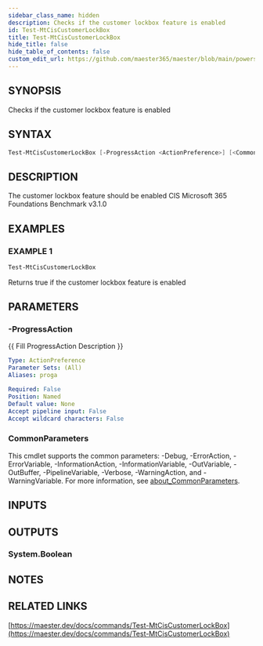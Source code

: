 ```yaml
---
sidebar_class_name: hidden
description: Checks if the customer lockbox feature is enabled
id: Test-MtCisCustomerLockBox
title: Test-MtCisCustomerLockBox
hide_title: false
hide_table_of_contents: false
custom_edit_url: https://github.com/maester365/maester/blob/main/powershell/public/Test-MtCisCustomerLockBox.ps1
---
```


## SYNOPSIS

Checks if the customer lockbox feature is enabled

## SYNTAX

```powershell
Test-MtCisCustomerLockBox [-ProgressAction <ActionPreference>] [<CommonParameters>]
```

## DESCRIPTION

The customer lockbox feature should be enabled
CIS Microsoft 365 Foundations Benchmark v3.1.0

## EXAMPLES

### EXAMPLE 1

```powershell
Test-MtCisCustomerLockBox
```

Returns true if the customer lockbox feature is enabled

## PARAMETERS

### -ProgressAction

\{\{ Fill ProgressAction Description \}\}

```yaml
Type: ActionPreference
Parameter Sets: (All)
Aliases: proga

Required: False
Position: Named
Default value: None
Accept pipeline input: False
Accept wildcard characters: False
```

### CommonParameters

This cmdlet supports the common parameters: -Debug, -ErrorAction, -ErrorVariable, -InformationAction, -InformationVariable, -OutVariable, -OutBuffer, -PipelineVariable, -Verbose, -WarningAction, and -WarningVariable. For more information, see [about_CommonParameters](http://go.microsoft.com/fwlink/?LinkID=113216).

## INPUTS

## OUTPUTS

### System.Boolean

## NOTES

## RELATED LINKS

[https://maester.dev/docs/commands/Test-MtCisCustomerLockBox](https://maester.dev/docs/commands/Test-MtCisCustomerLockBox)
